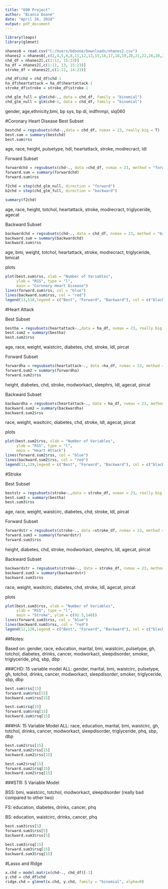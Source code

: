 ---
title: "690 Project"
author: "Bianca Doone"
date: "April 26, 2018"
output: pdf_document
---

```{r, warning=FALSE, echo=FALSE, message=FALSE}
library(leaps)
library(glmnet)

nhanes0 = read.csv("C:/Users/bdoone/Downloads/nhanes2.csv")
nhanes2 = nhanes0[,c(2,4,5,6,8,11,12,13,15,16,17,18,19,20,21,22,26,28,29,31,32,33,34)]
chd_df = nhanes2[,c(1:12, 15:23)]
ha_df = nhanes2[,c(1:11, 13, 15:23)]
stroke_df = nhanes2[,c(1:11, 14:23)]

chd_df$chd = chd_df$chd-1
ha_df$heartattack = ha_df$heartattack-1
stroke_df$stroke = stroke_df$stroke-1

chd_glm_full = glm(chd~., data = chd_df, family = "binomial")
chd_glm_null = glm(chd~1, data = chd_df, family = "binomial")
```
gender, age,ethnicity,bmi, bp sys, bp di, indfmmpi, slq060


#Coronary Heart Disease
Best Subset
```{r}
bestchd = regsubsets(chd~.,data = chd_df, nvmax = 23, really.big = T)
best.sum = summary(bestchd)
best.sum$rss

```

age, race, height, pulsetype, hdl, heartattack, stroke, modrecract, ldl

Forward Subset
```{r}
forwardchd = regsubsets(chd~., data =chd_df, nvmax = 23, method = "forward")
forward.sum = summary(forwardchd)
forward.sum$rss

f2chd = step(chd_glm_null, direction = "forward")
b2chd = step(chd_glm_full, direction = "backward")

summary(f2chd)
```

age, race, height, totchol, heartattack, stroke, modrecract, triglyceride, agecat

Backward Subset
```{r}
backwardchd = regsubsets(chd~., data = chd_df, nvmax = 23, method = "backward")
backward.sum = summary(backwardchd)
backward.sum$rss
```

age, bmi, weight, totchol, heartattack, stroke, modrecract, triglyceride, bmicat

plots
```{r}
plot(best.sum$rss, xlab = "Number of Variables",
     ylab = "RSS", type = "l",
     main = "Coronary Heart Disease")
lines(forward.sum$rss, col = "blue")
lines(backward.sum$rss, col = "red")
legend(13,118,legend = c("Best", "Forward", "Backward"), col = c("black", "blue", "red"), lty = 1)

```


#Heart Attack

Best Subset
```{r}
bestha = regsubsets(heartattack~.,data = ha_df, nvmax = 23, really.big = T)
best.sum2 = summary(bestha)
best.sum2$rss

```

age, race, weight, waistcirc, diabetes, chd, stroke, ldl, pircat

Forward Subset
```{r}
forwardha = regsubsets(heartattack~., data =ha_df, nvmax = 23, method = "forward")
forward.sum2 = summary(forwardha)
forward.sum2$rss
```

height, diabetes, chd, stroke, modworkact, sleephrs, ldl, agecat, pircat

Backward Subset
```{r}
backwardha = regsubsets(heartattack~., data = ha_df, nvmax = 23, method = "backward")
backward.sum2 = summary(backwardha)
backward.sum2$rss
```

race, weight, wasitcirc, diabetes, chd, stroke, ldl, agecat, pircat

plots
```{r}
plot(best.sum2$rss, xlab = "Number of Variables",
     ylab = "RSS", type = "l",
     main = "Heart Attack")
lines(forward.sum2$rss, col = "blue")
lines(backward.sum2$rss, col = "red")
legend(13,139,legend = c("Best", "Forward", "Backward"), col = c("black", "blue", "red"), lty = 1)
```


#Stroke

Best Subset
```{r}
beststr = regsubsets(stroke~.,data = stroke_df, nvmax = 23, really.big = T)
best.sum3 = summary(bestha)
best.sum3$rss

```

age, race, weight, waistcirc, diabetes, chd, stroke, ldl, pircat

Forward Subset
```{r}
forwardstr = regsubsets(stroke~., data =stroke_df, nvmax = 23, method = "forward")
forward.sum3 = summary(forwardstr)
forward.sum3$rss
```

height, diabetes, chd, stroke, modworkact, sleephrs, ldl, agecat, pircat

Backward Subset
```{r}
backwardstr = regsubsets(stroke~., data = stroke_df, nvmax = 23, method = "backward")
backward.sum3 = summary(backwardstr)
backward.sum3$rss
```

race, weight, wasitcirc, diabetes, chd, stroke, ldl, agecat, pircat

plots
```{r}
plot(best.sum3$rss, xlab = "Number of Variables",
     ylab = "RSS", type = "l",
     main = "Stroke", ylim = c(92.5,140))
lines(forward.sum3$rss, col = "blue")
lines(backward.sum3$rss, col = "red")
legend(12,120,legend = c("Best", "Forward", "Backward"), col = c("black", "blue", "red"), lty = 1)
```



##Notes:

Based on: gender, race, education, marital, bmi, waistcirc, pulsetype, gh, totchol, diabetes, drinks, cancer, modworkact, sleepdisorder, smoker, triglyceride, phq, sbp, dbp

###CHD: 15 variable model
ALL: gender, marital, bmi, waistcirc, pulsetype, gh, totchol, drinks, cancer, modworkact, sleepdisorder, smoker, triglyceride, sbp, dbp

```{r}
best.sum$rss[15]
forward.sum$rss[15]
backward.sum$rss[15]

best.sum$rsq[15]
forward.sum$rsq[15]
backward.sum$rsq[15]
```


###HA: 15 Variable Model
ALL: race, education, marital, bmi, waistcirc, gh, totchol, drinks, cancer, modworkact, sleepdisorder, triglyceride, phq, sbp, dbp

```{r}
best.sum2$rss[15]
forward.sum2$rss[15]
backward.sum2$rss[15]

best.sum2$rsq[15]
forward.sum2$rsq[15]
backward.sum2$rsq[15]
```



###STR: 5 Variable Model

BSS: bmi, waistcirc, totchol, modworkact, sleepdisorder (really bad compared to other two)

FS: education, diabetes, drinks, cancer, phq

BS: education, waistcirc, drinks, cancer, phq

```{r}
best.sum3$rss[5]
forward.sum3$rss[5]
backward.sum3$rss[5]

best.sum3$rsq[15]
forward.sum3$rsq[15]
backward.sum3$rsq[15]
```


#Lasso and Ridge
```{r}
x.chd = model.matrix(chd~., chd_df)[-1]
y.chd = chd_df$chd
ridge.chd = glmnet(x.chd, y.chd, family = "binomial", alpha=0)

```


















